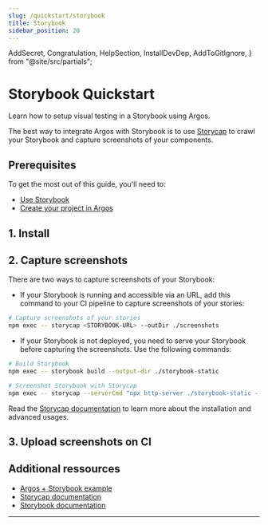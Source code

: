 ```yaml
---
slug: /quickstart/storybook
title: Storybook
sidebar_position: 20
---
```


  AddSecret,
  Congratulation,
  HelpSection,
  InstallDevDep,
  AddToGitIgnore,
} from "@site/src/partials";

# Storybook Quickstart

Learn how to setup visual testing in a Storybook using Argos.

The best way to integrate Argos with Storybook is to use [Storycap](https://github.com/reg-viz/storycap) to crawl your Storybook and capture screenshots of your components.

## Prerequisites

To get the most out of this guide, you'll need to:

- [Use Storybook](https://storybook.js.org/docs/get-started/install)
- [Create your project in Argos](https://app.argos-ci.com/new)

## 1. Install

<InstallDevDep dependency="@argos-ci/cli storycap" showCliLink />

## 2. Capture screenshots

There are two ways to capture screenshots of your Storybook:

- If your Storybook is running and accessible via an URL, add this command to your CI pipeline to capture screenshots of your stories:

```sh
# Capture screenshots of your stories
npm exec -- storycap <STORYBOOK-URL> --outDir ./screenshots
```

- If your Storybook is not deployed, you need to serve your Storybook before capturing the screenshots. Use the following commands:

```sh
# Build Storybook
npm exec -- storybook build --output-dir ./storybook-static

# Screenshot Storybook with Storycap
npm exec -- storycap --serverCmd "npx http-server ./storybook-static --port 6006" http://127.0.0.1:6006/ --outDir ./screenshots
```

Read the [Storycap documentation](https://github.com/reg-viz/storycap) to learn more about the installation and advanced usages.

<AddToGitIgnore path="./screenshots" />

## 3. Upload screenshots on CI

<AddSecret folder="./screenshots" />

<Congratulation />

## Additional ressources

- [Argos + Storybook example](https://github.com/argos-ci/argos/tree/main/examples/storybook)
- [Storycap documentation](https://github.com/reg-viz/storycap)
- [Storybook documentation](https://storybook.js.org/docs)

---

<HelpSection />
